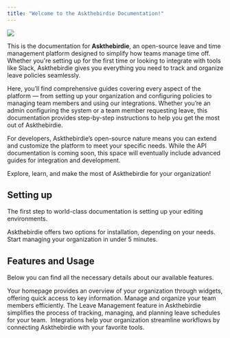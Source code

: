 ```yaml
---
title: "Welcome to the Askthebirdie Documentation!"
---
```


![](/askthebirdie-docs.png)

This is the documentation for **Askthebirdie**, an open-source leave and time management platform designed to simplify how teams manage time off. Whether you're setting up for the first time or looking to integrate with tools like Slack, Askthebirdie gives you everything you need to track and organize leave policies seamlessly.

Here, you’ll find comprehensive guides covering every aspect of the platform — from setting up your organization and configuring policies to managing team members and using our integrations. Whether you’re an admin configuring the system or a team member requesting leave, this documentation provides step-by-step instructions to help you get the most out of Askthebirdie.

For developers, Askthebirdie’s open-source nature means you can extend and customize the platform to meet your specific needs. While the API documentation is coming soon, this space will eventually include advanced guides for integration and development.

Explore, learn, and make the most of Askthebirdie for your organization!

## Setting up

The first step to world-class documentation is setting up your editing environments.

<CardGroup cols={2}>
  <Card title="Installation" icon="gear" href="installation">
    Askthebirdie offers two options for installation, depending on your needs.
  </Card>

  <Card title="Getting Started" icon="rocket" href="/quickstart">
    Start managing your organization in under 5 minutes.
  </Card>
</CardGroup>

## Features and Usage

Below you can find all the necessary details about our available features.&#x20;

<CardGroup cols={2}>
  <Card title="Home" icon="house" href="/features/homepage">
    Your homepage provides an overview of your organization through widgets, offering quick access to key information.
  </Card>

  <Card title="User Management" icon="user" href="/features/user-management">
    Manage and organize your team members efficiently.
  </Card>

  <Card title="Leave Management" icon="screwdriver-wrench" href="/features/leave-management">
    The Leave Management feature in Askthebirdie simplifies the process of tracking, managing, and planning leave schedules for your team. 
  </Card>

  <Card title="Integrations" icon="stars" href="/features/integrations">
    Integrations help your organization streamline workflows by connecting Askthebirdie with your favorite tools.
  </Card>
</CardGroup>